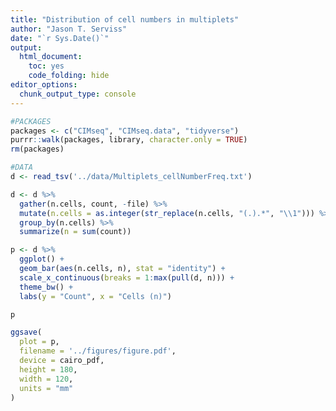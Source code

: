 ```yaml
---
title: "Distribution of cell numbers in multiplets"
author: "Jason T. Serviss"
date: "`r Sys.Date()`"
output:
  html_document:
    toc: yes
    code_folding: hide
editor_options: 
  chunk_output_type: console
---
```


```r
#PACKAGES
packages <- c("CIMseq", "CIMseq.data", "tidyverse")
purrr::walk(packages, library, character.only = TRUE)
rm(packages)

#DATA
d <- read_tsv('../data/Multiplets_cellNumberFreq.txt')
```

```r
d <- d %>%
  gather(n.cells, count, -file) %>%
  mutate(n.cells = as.integer(str_replace(n.cells, "(.).*", "\\1"))) %>%
  group_by(n.cells) %>%
  summarize(n = sum(count))

p <- d %>%
  ggplot() +
  geom_bar(aes(n.cells, n), stat = "identity") +
  scale_x_continuous(breaks = 1:max(pull(d, n))) +
  theme_bw() +
  labs(y = "Count", x = "Cells (n)")

p 

ggsave(
  plot = p,
  filename = '../figures/figure.pdf',
  device = cairo_pdf,
  height = 180,
  width = 120,
  units = "mm"
)
```